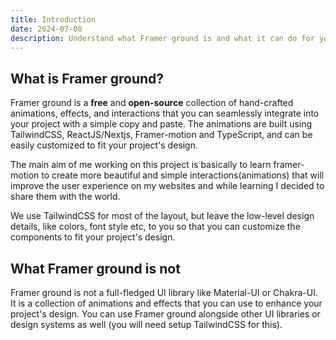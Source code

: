```yaml
---
title: Introduction
date: 2024-07-08
description: Understand what Framer ground is and what it can do for you.
---
```


## What is Framer ground?

Framer ground is a **free** and **open-source** collection of hand-crafted animations, effects, and interactions that you can seamlessly integrate into your project with a simple copy and paste. The animations are built using TailwindCSS, ReactJS/Nextjs, Framer-motion and TypeScript, and can be easily customized to fit your project's design.

The main aim of me working on this project is basically to learn framer-motion to create more beautiful and simple interactions(animations) that will improve the user experience on my websites and while learning I decided to share them with the world.

We use TailwindCSS for most of the layout, but leave the low-level design details, like colors, font style etc, to you so that you can customize the components to fit your project's design.

## What Framer ground is not

Framer ground is not a full-fledged UI library like Material-UI or Chakra-UI. It is a collection of animations and effects that you can use to enhance your project's design. You can use Framer ground alongside other UI libraries or design systems as well (you will need setup TailwindCSS for this).
